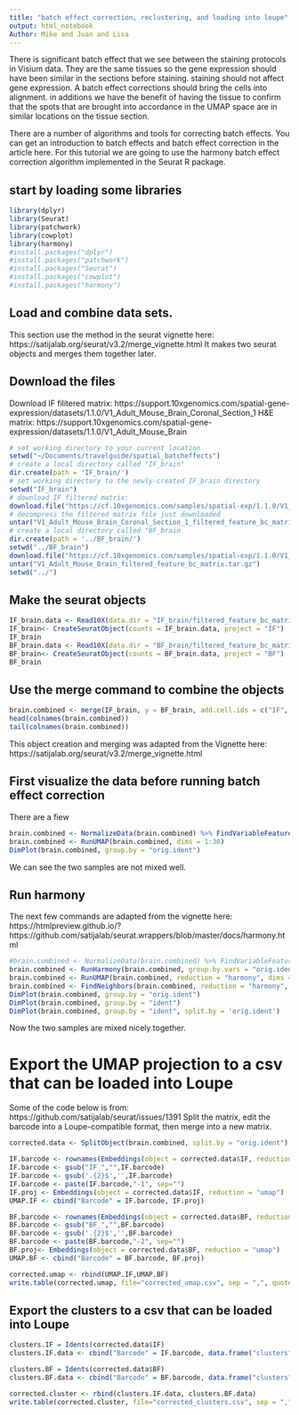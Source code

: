 ```yaml
---
title: "batch effect correction, reclustering, and loading into loupe"
output: html_notebook
Author: Mike and Juan and Lisa
---
```


There is significant batch effect that we see between the staining protocols in Visium data. They are the same tissues so the gene expression should have been similar in the sections before staining. staining should not affect gene expression. A batch effect corrections should bring the cells into alignment. in additions we have the benefit of having the tissue to confirm that the spots that are brought into accordance in the UMAP space are in similar locations on the tissue section.

There are a number of algorithms and tools for correcting batch effects. You can get an introduction to batch effects and batch effect correction in the article here. For this tutorial we are going to use the harmony batch effect correction algorithm implemented in the Seurat R package.  

## start by loading some libraries
```r
library(dplyr)
library(Seurat)
library(patchwork)
library(cowplot)
library(harmony)
#install.packages("dplyr")
#install.packages("patchwork")
#install.packages("Seurat")
#install.packages("cowplot")
#install.packages("harmony")
```

## Load and combine data sets.
This section use the method in the seurat vignette here: https://satijalab.org/seurat/v3.2/merge_vignette.html
It makes two seurat objects and merges them together later.

## Download the files
Download IF filitered matrix: https://support.10xgenomics.com/spatial-gene-expression/datasets/1.1.0/V1_Adult_Mouse_Brain_Coronal_Section_1
H&E matrix: https://support.10xgenomics.com/spatial-gene-expression/datasets/1.1.0/V1_Adult_Mouse_Brain

```r
# set working directory to your current location
setwd("~/Documents/travelguide/spatial_batcheffects")
# create a local directory called "IF_brain"
dir.create(path = 'IF_brain/')
# set working directory to the newly-created IF_brain directory
setwd("IF_brain")
# download IF filtered matrix:
download.file("https://cf.10xgenomics.com/samples/spatial-exp/1.1.0/V1_Adult_Mouse_Brain_Coronal_Section_1/V1_Adult_Mouse_Brain_Coronal_Section_1_filtered_feature_bc_matrix.tar.gz","V1_Adult_Mouse_Brain_Coronal_Section_1_filtered_feature_bc_matrix.tar.gz")
# decompress the filtered matrix file just downloaded
untar("V1_Adult_Mouse_Brain_Coronal_Section_1_filtered_feature_bc_matrix.tar.gz")
# create a local directory called "BF_brain
dir.create(path = '../BF_brain/')
setwd("../BF_brain")
download.file("https://cf.10xgenomics.com/samples/spatial-exp/1.1.0/V1_Adult_Mouse_Brain/V1_Adult_Mouse_Brain_filtered_feature_bc_matrix.tar.gz","V1_Adult_Mouse_Brain_filtered_feature_bc_matrix.tar.gz")
untar("V1_Adult_Mouse_Brain_filtered_feature_bc_matrix.tar.gz")
setwd("../")
```
## Make the seurat objects
```r
IF_brain.data <- Read10X(data.dir = "IF_brain/filtered_feature_bc_matrix/")
IF_brain<- CreateSeuratObject(counts = IF_brain.data, project = "IF")
IF_brain
BF_brain.data <- Read10X(data.dir = "BF_brain/filtered_feature_bc_matrix/")
BF_brain<- CreateSeuratObject(counts = BF_brain.data, project = "BF")
BF_brain
```

## Use the merge command to combine the objects
```r
brain.combined <- merge(IF_brain, y = BF_brain, add.cell.ids = c("IF", "BF"), project = "2brains")
head(colnames(brain.combined))
tail(colnames(brain.combined))
```
This object creation and merging was adapted from the Vignette here: https://satijalab.org/seurat/v3.2/merge_vignette.html

## First visualize the data before running batch effect correction
There are a fiew
```r
brain.combined <- NormalizeData(brain.combined) %>% FindVariableFeatures() %>% ScaleData() %>% RunPCA(verbose = FALSE)
brain.combined <- RunUMAP(brain.combined, dims = 1:30)
DimPlot(brain.combined, group.by = "orig.ident")
```
We can see the two samples are not mixed well.

## Run harmony
The next few commands are adapted from the vignette here: https://htmlpreview.github.io/?https://github.com/satijalab/seurat.wrappers/blob/master/docs/harmony.html
```r
#brain.combined <- NormalizeData(brain.combined) %>% FindVariableFeatures() %>% ScaleData() %>% RunPCA(verbose = FALSE)
brain.combined <- RunHarmony(brain.combined, group.by.vars = "orig.ident")
brain.combined <- RunUMAP(brain.combined, reduction = "harmony", dims = 1:30)
brain.combined <- FindNeighbors(brain.combined, reduction = "harmony", dims = 1:30) %>% FindClusters()
DimPlot(brain.combined, group.by = "orig.ident")
DimPlot(brain.combined, group.by = "ident")
DimPlot(brain.combined, group.by = "ident", split.by = 'orig.ident')
```
Now the two samples are mixed nicely together.

# Export the UMAP projection to a csv that can be loaded into Loupe
Some of the code below is from: https://github.com/satijalab/seurat/issues/1391
Split the matrix, edit the barcode into a Loupe-compatible format, then merge into a new matrix.
```r
corrected.data <- SplitObject(brain.combined, split.by = "orig.ident")

IF.barcode <- rownames(Embeddings(object = corrected.data$IF, reduction = "umap"))
IF.barcode <- gsub("IF_","",IF.barcode)
IF.barcode <- gsub('.{2}$','',IF.barcode)
IF.barcode <- paste(IF.barcode,"-1", sep="")
IF.proj <- Embeddings(object = corrected.data$IF, reduction = "umap")
UMAP.IF <- cbind("Barcode" = IF.barcode, IF.proj)

BF.barcode <- rownames(Embeddings(object = corrected.data$BF, reduction = "umap"))
BF.barcode <- gsub("BF_","",BF.barcode)
BF.barcode <- gsub('.{2}$','',BF.barcode)
BF.barcode <- paste(BF.barcode,"-2", sep="")
BF.proj<- Embeddings(object = corrected.data$BF, reduction = "umap")
UMAP.BF <- cbind("Barcode" = BF.barcode, BF.proj)

corrected.umap <- rbind(UMAP.IF,UMAP.BF)
write.table(corrected.umap, file="corrected_umap.csv", sep = ",", quote = F, row.names = F, col.names = T)
```

## Export the clusters to a csv that can be loaded into Loupe
```r
clusters.IF = Idents(corrected.data$IF)
clusters.IF.data <- cbind("Barcode" = IF.barcode, data.frame("clusters" = clusters.IF))

clusters.BF = Idents(corrected.data$BF)
clusters.BF.data <- cbind("Barcode" = BF.barcode, data.frame("clusters" = clusters.BF))

corrected.cluster <- rbind(clusters.IF.data, clusters.BF.data)
write.table(corrected.cluster, file="corrected_clusters.csv", sep = ",", quote = F, row.names = F, col.names = T)
```

